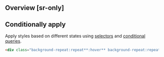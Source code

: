 ## Overview [sr-only]
<Overview/>

## Conditionally apply
Apply styles based on different states using [selectors](/guide/state-selectors) and [conditional queries](/guide/conditional-queries).
```html
<div class="background-repeat:repeat**:hover** background-repeat:repeat**@sm** background-repeat:repeat**@dark** background-repeat:repeat**@print**">…</div>
```

